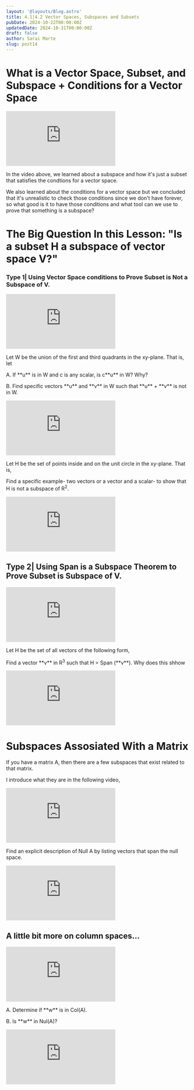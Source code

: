 ```yaml
---
layout: '@layouts/Blog.astro'
title: 4.1|4.2 Vector Spaces, Subspaces and Subsets
pubDate: 2024-10-22T00:00:00Z 
updatedDate: 2024-10-31T00:00:00Z 
draft: false
author: Sarai Marte
slug: post14
---
```



# What is a Vector Space, Subset, and Subspace + Conditions for a Vector Space 

<iframe src="https://www.youtube.com/embed/S9N0vH5Y6BA?si=7moGeYC2tmiaFBUB" title="YouTube video player" frameborder="0" allow="accelerometer; autoplay; clipboard-write; encrypted-media; gyroscope; picture-in-picture; web-share" referrerpolicy="strict-origin-when-cross-origin" allowfullscreen></iframe>

In the video above, we learned about a subspace and how it's just a subset that satisfies the condtions for a vector space. 

We also learned about the conditions for a vector space but we concluded that it's unrealistic to check those conditions since we don't have forever, so what good is it to have those conditions and what tool can we use to prove that something is a subspace?

# The Big Question In this Lesson: "Is a subset H a subspace of vector space V?"

### Type 1| Using Vector Space conditions to Prove Subset is Not a Subspace of V.

<iframe src="https://www.youtube.com/embed/VMZEZeC5Ja8?si=L5efQ8vHVJuUQZu6" title="YouTube video player" frameborder="0" allow="accelerometer; autoplay; clipboard-write; encrypted-media; gyroscope; picture-in-picture; web-share" referrerpolicy="strict-origin-when-cross-origin" allowfullscreen></iframe>

<WP n = "1">

<p>Let W be the union of the first and third quadrants in the xy-plane. That is, let </p>

<Latex formula="
W = \left\{ \begin{bmatrix} x \\ y \end{bmatrix} \in \mathbb{R}^2 \mid x \cdot y \geq 0 \right\}
"/>

<p>A. If **u** is in W and c is any scalar, is c**u** in W? Why?</p>

<p>B. Find specific vectors **u** and **v** in W such that **u** + **v** is not in W. </p>

</WP>

<Solution>
<iframe src="https://www.youtube.com/embed/9-tsfcuHKz0?si=Ui5R2n7-U-3Twa7W" title="YouTube video player" frameborder="0" allow="accelerometer; autoplay; clipboard-write; encrypted-media; gyroscope; picture-in-picture; web-share" referrerpolicy="strict-origin-when-cross-origin" allowfullscreen></iframe>
</Solution>

<WP n = "2">

<p>Let H be the set of points inside and on the unit circle in the xy-plane. That is,</p>

<Latex formula="
H = \left\{ \begin{bmatrix} x \\ y \end{bmatrix} : x^2 + y^2 \leq 1 \right\}
"/>

<p>Find a specific example- two vectors or a vector and a scalar- to show that H is not a subspace of R<sup>2</sup>.</p>
</WP>

<Solution>
<iframe src="https://www.youtube.com/embed/Vi6CiTaRYI4?si=KG_TAh4dvc8U7jhb" title="YouTube video player" frameborder="0" allow="accelerometer; autoplay; clipboard-write; encrypted-media; gyroscope; picture-in-picture; web-share" referrerpolicy="strict-origin-when-cross-origin" allowfullscreen></iframe>
</Solution>

## Type 2| Using Span is a Subspace Theorem to Prove Subset is Subspace of V.

<iframe src="https://www.youtube.com/embed/Lefgvz-TyMg?si=fTMJTx1QhKTqKTnE" title="YouTube video player" frameborder="0" allow="accelerometer; autoplay; clipboard-write; encrypted-media; gyroscope; picture-in-picture; web-share" referrerpolicy="strict-origin-when-cross-origin" allowfullscreen></iframe>

<WP n = "1">

<p>Let H be the set of all vectors of the following form,</p>

<Latex formula="
\begin{bmatrix} t \\ 3t \\ 2t \end{bmatrix}
"/>

<p>Find a vector **v** in R<sup>3</sup> such that H = Span (**v**). Why does this shhow</p>

</WP>

<Solution>
<iframe src="https://www.youtube.com/embed/K6scAM_hcfE?si=JNPdNaW9a8kdZtHl" title="YouTube video player" frameborder="0" allow="accelerometer; autoplay; clipboard-write; encrypted-media; gyroscope; picture-in-picture; web-share" referrerpolicy="strict-origin-when-cross-origin" allowfullscreen></iframe>
</Solution>

# Subspaces Assosiated With a Matrix

If you have a matrix A, then there are a few subspaces that exist related to that matrix. 

<Latex formula="\text{Columnspace}(A) = \text{span}(\text{columns of } A)" />
<Latex formula="\text{Rowspace}(A) = \text{span}(\text{rows of } A)" />
<Latex formula="\text{Nullspace}(A) = \left\{ \vec{v} \in \mathbb{R}^m \mid A\vec{v} = \vec{0} \right\}" />

I introduce what they are in the following video, 

<iframe src="https://www.youtube.com/embed/d7tPnQAfOv4?si=xTF9KkJGA6hbSGrf" title="YouTube video player" frameborder="0" allow="accelerometer; autoplay; clipboard-write; encrypted-media; gyroscope; picture-in-picture; web-share" referrerpolicy="strict-origin-when-cross-origin" allowfullscreen></iframe>

Find an explicit description of Null A by listing vectors that span the null space. 

<Problem n = "1">
<Latex formula="A = \begin{bmatrix} 1 & -6 & 4 & 0 \\ 0 & 0 & 2 & 0 \end{bmatrix}" />
</Problem>

<Solution>
<iframe src="https://www.youtube.com/embed/ckqsHvDc1aw?si=E5y5Xv1sVGsb2LCM" title="YouTube video player" frameborder="0" allow="accelerometer; autoplay; clipboard-write; encrypted-media; gyroscope; picture-in-picture; web-share" referrerpolicy="strict-origin-when-cross-origin" allowfullscreen></iframe>
</Solution>

## A little bit more on column spaces...

<iframe src="https://www.youtube.com/embed/yjjxhnuEp-g?si=94NSSZoYvyDlzIJf" title="YouTube video player" frameborder="0" allow="accelerometer; autoplay; clipboard-write; encrypted-media; gyroscope; picture-in-picture; web-share" referrerpolicy="strict-origin-when-cross-origin" allowfullscreen></iframe>

<WP n = "1">

<Latex formula="
\text{Let } A = \begin{bmatrix} -8 & -2 & -9 \\ 4 & 4 & 8 \\ 4 & 0 & 4 \end{bmatrix} \text{ and } \mathbf{w} = \begin{bmatrix} 2 \\ 1 \\ -2 \end{bmatrix}.
"/>

<p> A. Determine if **w** is in Col(A). </p>
<p> B. Is **w** in Nul(A)?</p>

</WP>

<Solution>
<iframe src="https://www.youtube.com/embed/O8A6kXd0jSA?si=zZiwNtS5Mi5HKqcZ" title="YouTube video player" frameborder="0" allow="accelerometer; autoplay; clipboard-write; encrypted-media; gyroscope; picture-in-picture; web-share" referrerpolicy="strict-origin-when-cross-origin" allowfullscreen></iframe>
</Solution>